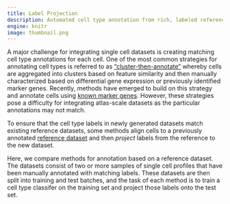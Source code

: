 ```yaml
---
title: Label Projection
description: Automated cell type annotation from rich, labeled reference data
engine: knitr
image: thumbnail.png
---
```


A major challenge for integrating single cell datasets is creating matching cell type annotations for each cell. One of the most common strategies for annotating cell types is referred to as ["cluster-then-annotate"](https://www.nature.com/articles/s41576-018-0088-9) whereby cells are aggregated into clusters based on feature similarity and then manually characterized based on differential gene expression or previously identified marker genes. Recently, methods have emerged to build on this strategy and annotate cells using [known marker genes](https://www.nature.com/articles/s41592-019-0535-3). However, these strategies pose a difficulty for integrating atlas-scale datasets as the particular annotations may not match.

To ensure that the cell type labels in newly generated datasets match existing reference datasets, some methods align cells to a previously annotated [reference dataset](https://academic.oup.com/bioinformatics/article/35/22/4688/54802990) and then _project_ labels from the reference to the new dataset.

Here, we compare methods for annotation based on a reference dataset. The datasets consist of two or more samples of single cell profiles that have been manually annotated with matching labels. These datasets are then split into training and test batches, and the task of each method is to train a cell type classifer on the training set and project those labels onto the test set.
